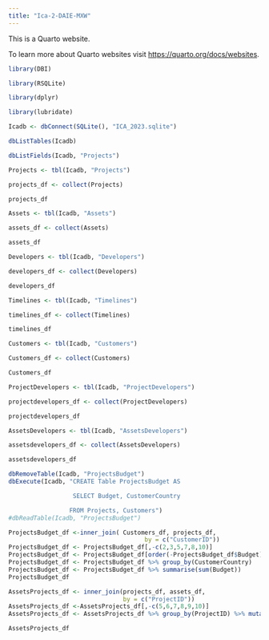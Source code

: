 ```yaml
---
title: "Ica-2-DAIE-MXW"
---
```


This is a Quarto website.

To learn more about Quarto websites visit <https://quarto.org/docs/websites>.

```r
library(DBI)

library(RSQLite)

library(dplyr)

library(lubridate)

Icadb <- dbConnect(SQLite(), "ICA_2023.sqlite")

dbListTables(Icadb)

dbListFields(Icadb, "Projects")

Projects <- tbl(Icadb, "Projects")

projects_df <- collect(Projects)

projects_df

Assets <- tbl(Icadb, "Assets")

assets_df <- collect(Assets)

assets_df

Developers <- tbl(Icadb, "Developers")

developers_df <- collect(Developers)

developers_df

Timelines <- tbl(Icadb, "Timelines")

timelines_df <- collect(Timelines)

timelines_df

Customers <- tbl(Icadb, "Customers")

Customers_df <- collect(Customers)

Customers_df

ProjectDevelopers <- tbl(Icadb, "ProjectDevelopers")

projectdevelopers_df <- collect(ProjectDevelopers)

projectdevelopers_df

AssetsDevelopers <- tbl(Icadb, "AssetsDevelopers")

assetsdevelopers_df <- collect(AssetsDevelopers)

assetsdevelopers_df

dbRemoveTable(Icadb, "ProjectsBudget")
dbExecute(Icadb, "CREATE Table ProjectsBudget AS

                  SELECT Budget, CustomerCountry

                 FROM Projects, Customers")
#dbReadTable(Icadb, "ProjectsBudget")

ProjectsBudget_df <-inner_join( Customers_df, projects_df,
                                      by = c("CustomerID"))
ProjectsBudget_df <- ProjectsBudget_df[,-c(2,3,5,7,8,10)]
ProjectsBudget_df <- ProjectsBudget_df[order(-ProjectsBudget_df$Budget),] # Should showcase the order correctly but it no longer does. This works before the summarise?
ProjectsBudget_df <- ProjectsBudget_df %>% group_by(CustomerCountry)
ProjectsBudget_df <- ProjectsBudget_df %>% summarise(sum(Budget))
ProjectsBudget_df

AssetsProjects_df <- inner_join(projects_df, assets_df,
                                by = c("ProjectID"))
AssetsProjects_df <-AssetsProjects_df[,-c(5,6,7,8,9,10)]
AssetsProjects_df <- AssetsProjects_df %>% group_by(ProjectID) %>% mutate(EndDate = ymd(EndDate),StartDate = ymd(StartDate)) %>% mutate(diff=as.numeric(difftime(EndDate, StartDate, units = "days"))) %>% mutate(meanDays = mean(diff)) 

AssetsProjects_df



```
